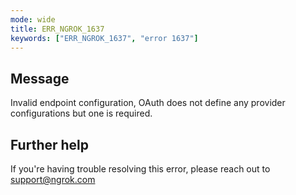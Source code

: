 ```yaml
---
mode: wide
title: ERR_NGROK_1637
keywords: ["ERR_NGROK_1637", "error 1637"]
---
```


## Message

Invalid endpoint configuration, OAuth does not define any provider configurations but one is required.

## Further help

If you're having trouble resolving this error, please reach out to [support@ngrok.com](mailto:support@ngrok.com?subject=Help%20with%20ERR_NGROK_1637)
